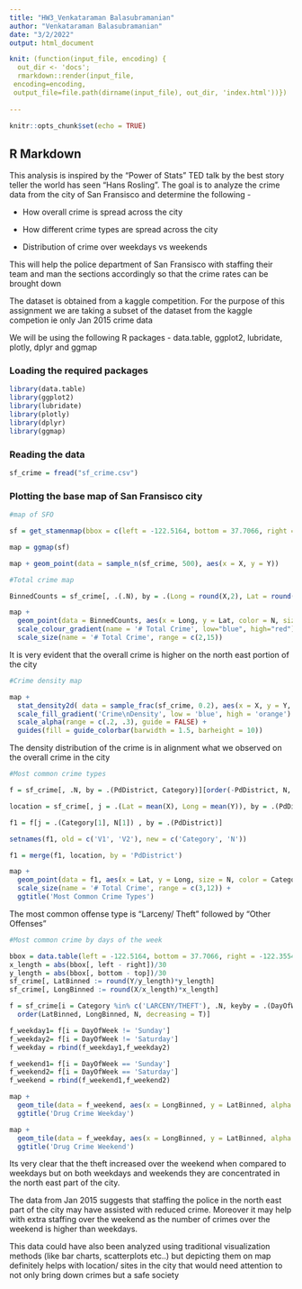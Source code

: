 ```yaml
---
title: "HW3_Venkataraman Balasubramanian"
author: "Venkataraman Balasubramanian"
date: "3/2/2022"
output: html_document

knit: (function(input_file, encoding) {
  out_dir <- 'docs';
  rmarkdown::render(input_file,
 encoding=encoding,
 output_file=file.path(dirname(input_file), out_dir, 'index.html'))})
 
---
```


```r
knitr::opts_chunk$set(echo = TRUE)
```

## R Markdown

This analysis is inspired by the "Power of Stats" TED talk by the best story teller the world has seen "Hans Rosling". The goal is to analyze the crime data from the city of San Fransisco and determine the following -

- How overall crime is spread across the city

- How different crime types are spread across the city

- Distribution of crime over weekdays vs weekends   

This will help the police department of San Fransisco with staffing their team and man the sections accordingly so that the crime rates can be brought down  

The dataset is obtained from a kaggle competition. For the purpose of this assignment we are taking a subset of the dataset from the kaggle competion ie only Jan 2015 crime data  

We will be using the following R packages - data.table, ggplot2, lubridate, plotly, dplyr and ggmap  


### Loading the required packages
```r
library(data.table)
library(ggplot2)
library(lubridate)
library(plotly)
library(dplyr)
library(ggmap)
```


### Reading the data  
```r
sf_crime = fread("sf_crime.csv")

```
### Plotting the base map of San Fransisco city
```r
#map of SFO

sf = get_stamenmap(bbox = c(left = -122.5164, bottom = 37.7066, right = -122.3554, top = 37.8103), maptype = c("toner-lite"), zoom = 13)

map = ggmap(sf)

map + geom_point(data = sample_n(sf_crime, 500), aes(x = X, y = Y))

```
```r
#Total crime map

BinnedCounts = sf_crime[, .(.N), by = .(Long = round(X,2), Lat = round(Y,2))][order(N, decreasing = T)]

map + 
  geom_point(data = BinnedCounts, aes(x = Long, y = Lat, color = N, size=N)) + 
  scale_colour_gradient(name = '# Total Crime', low="blue", high="red") + 
  scale_size(name = '# Total Crime', range = c(2,15)) 


```  

It is very evident that the overall crime is higher on the north east portion of the city  

```r
#Crime density map

map + 
  stat_density2d( data = sample_frac(sf_crime, 0.2), aes(x = X, y = Y, fill = ..level.., alpha = ..level..), size = 1, bins = 50, geom = 'polygon') +
  scale_fill_gradient('Crime\nDensity', low = 'blue', high = 'orange') +
  scale_alpha(range = c(.2, .3), guide = FALSE) +
  guides(fill = guide_colorbar(barwidth = 1.5, barheight = 10))

```  

The density distribution of the crime is in alignment what we observed on the overall crime in the city  

```r
#Most common crime types

f = sf_crime[, .N, by = .(PdDistrict, Category)][order(-PdDistrict, N, decreasing = T)]

location = sf_crime[, j = .(Lat = mean(X), Long = mean(Y)), by = .(PdDistrict)]

f1 = f[j = .(Category[1], N[1]) , by = .(PdDistrict)]

setnames(f1, old = c('V1', 'V2'), new = c('Category', 'N')) 

f1 = merge(f1, location, by = 'PdDistrict')

map +
  geom_point(data = f1, aes(x = Lat, y = Long, size = N, color = Category)) + 
  scale_size(name = '# Total Crime', range = c(3,12)) +
  ggtitle('Most Common Crime Types')


```  

The most common offense type is "Larceny/ Theft" followed by "Other Offenses"  

```r
#Most common crime by days of the week

bbox = data.table(left = -122.5164, bottom = 37.7066, right = -122.3554, top = 37.8103)
x_length = abs(bbox[, left - right])/30
y_length = abs(bbox[, bottom - top])/30
sf_crime[, LatBinned := round(Y/y_length)*y_length]
sf_crime[, LongBinned := round(X/x_length)*x_length]

f = sf_crime[i = Category %in% c('LARCENY/THEFT'), .N, keyby = .(DayOfWeek, LatBinned, LongBinned)][
  order(LatBinned, LongBinned, N, decreasing = T)]

f_weekday1= f[i = DayOfWeek != 'Sunday']
f_weekday2= f[i = DayOfWeek != 'Saturday']
f_weekday = rbind(f_weekday1,f_weekday2)

f_weekend1= f[i = DayOfWeek == 'Sunday']
f_weekend2= f[i = DayOfWeek == 'Saturday']
f_weekend = rbind(f_weekend1,f_weekend2)

map + 
  geom_tile(data = f_weekend, aes(x = LongBinned, y = LatBinned, alpha = N), fill = 'red') +
  ggtitle('Drug Crime Weekday') 

map + 
  geom_tile(data = f_weekday, aes(x = LongBinned, y = LatBinned, alpha = N), fill = 'red') +
  ggtitle('Drug Crime Weekend') 
```  

Its very clear that the theft increased over the weekend when compared to weekdays but on both weekdays and weekends they are concentrated in the north east part of the city.  

The data from Jan 2015 suggests that staffing the police in the north east part of the city may have assisted with reduced crime. Moreover it may help with extra staffing over the weekend as the number of crimes over the weekend is higher than weekdays.  

This data could have also been analyzed using traditional visualization methods (like bar charts, scatterplots etc..) but depicting them on map definitely helps with location/ sites in the city that would need attention to not only bring down crimes but a safe society  

